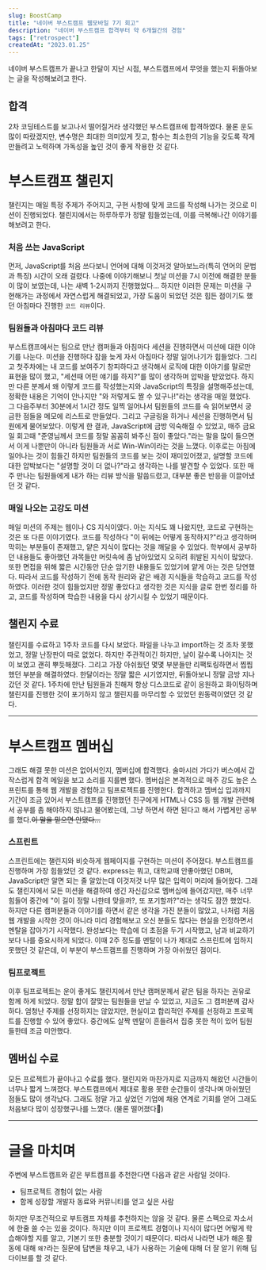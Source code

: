 ```yaml
---
slug: BoostCamp
title: "네이버 부스트캠프 웹모바일 7기 회고"
description: "네이버 부스트캠프 합격부터 약 6개월간의 경험"
tags: ["retrospect"]
createdAt: "2023.01.25"
---
```


네이버 부스트캠프가 끝나고 한달이 지난 시점, 부스트캠프에서 무엇을 했는지 뒤돌아보는 글을 작성해보려고 한다.

## 합격

2차 코딩테스트를 보고나서 떨어질거라 생각했던 부스트캠프에 합격하였다.
물론 운도 많이 따랐겠지만, 변수명은 최대한 의미있게 짓고, 함수는 최소한의 기능을 갖도록 작게 만들려고 노력하며 가독성을 높인 것이 좋게 작용한 것 같다.

# 부스트캠프 챌린지

챌린지는 매일 특정 주제가 주어지고, 구현 사항에 맞게 코드를 작성해 나가는 것으로 미션이 진행되었다.
챌린지에서는 하루하루가 정말 힘들었는데, 이를 극복해나간 이야기를 해보려고 한다.

### 처음 쓰는 JavaScript

먼저, JavaScript를 처음 쓰다보니 언어에 대해 이것저것 알아보느라(특히 언어의 문법과 특징) 시간이 오래 걸렸다.
나중에 이야기해보니 첫날 미션을 7시 이전에 해결한 분들이 많이 보였는데, 나는 새벽 1-2시까지 진행했었다...
하지만 이러한 문제는 미션을 구현해가는 과정에서 자연스럽게 해결되었고, 가장 도움이 되었던 것은 힘든 점이기도 했던 아침마다 진행한 `코드 리뷰`이다.

### 팀원들과 아침마다 코드 리뷰

부스트캠프에서는 팀으로 만난 캠퍼들과 아침마다 세션을 진행하면서 미션에 대한 이야기를 나눈다.
미션을 진행하다 잠을 늦게 자서 아침마다 정말 일어나기가 힘들었다.
그리고 첫주차에는 내 코드를 보여주기 창피하다고 생각해서 로직에 대한 이야기를 말로만 표현을 많이 했고, "세션때 어떤 얘기를 하지?"를 많이 생각하며 압박을 받았었다.
하지만 다른 분께서 왜 이렇게 코드를 작성했는지와 JavaScript의 특징을 설명해주셨는데, 정확한 내용은 기억이 안나지만 "와 저렇게도 짤 수 있구나!"라는 생각을 매일 했었다.
그 다음주부터 30분에서 1시간 정도 일찍 일어나서 팀원들의 코드를 슥 읽어보면서 궁금한 점들을 메모에 리스트로 만들었다.
그리고 구글링을 하거나 세션을 진행하면서 팀원에게 물어보았다.
이렇게 한 결과, JavaScript에 금방 익숙해질 수 있었고, 매주 금요일 회고때 "준영님께서 코드를 정말 꼼꼼히 봐주신 점이 좋았다."라는 말을 많이 들으면서 이게 나뿐만이 아니라 팀원들과 서로 Win-Win이라는 것을 느꼈다.
이후로는 아침에 일어나는 것이 힘들긴 하지만 팀원들의 코드를 보는 것이 재미있어졌고, 설명할 코드에 대한 압박보다는 "설명할 것이 더 없나?"라고 생각하는 나를 발견할 수 있었다.
또한 매주 만나는 팀원들에게 내가 하는 리뷰 방식을 말씀드렸고, 대부분 좋은 반응을 이끌어냈던 것 같다.

### 매일 나오는 고강도 미션

매일 미션의 주제는 웹이나 CS 지식이였다.
아는 지식도 꽤 나왔지만, 코드로 구현하는 것은 또 다른 이야기였다.
코드를 작성하다 "이 뒤에는 어떻게 동작하지?"라고 생각하며 막히는 부분들이 존재했고, 얕은 지식이 많다는 것을 깨달을 수 있었다.
학부에서 공부하던 내용들도 좋아했던 과목들만 머릿속에 좀 남아있었지 오히려 휘발된 지식이 많았다.
또한 면접을 위해 짧은 시간동안 단순 암기한 내용들도 있었기에 얕게 아는 것은 당연했다.
따라서 코드를 작성하기 전에 동작 원리와 같은 배경 지식들을 학습하고 코드를 작성하였다.
이러한 것이 힘들었지만 정말 좋았다고 생각한 것은 지식을 글로 한번 정리를 하고, 코드를 작성하며 학습한 내용을 다시 상기시킬 수 있었기 때문이다.

## 챌린지 수료

챌린지를 수료하고 1주차 코드를 다시 보았다.
파일을 나누고 import하는 것 조차 못했었고, 정말 난장판이 따로 없었다.
하지만 주관적이긴 하지만, 날이 갈수록 나아지는 것이 보였고 괜히 뿌듯해졌다.
그리고 가장 아쉬웠던 몇몇 부분들만 리팩토링하면서 찝찝했던 부분을 해결하였다.
한달이라는 정말 짧은 시기였지만, 뒤돌아보니 정말 금방 지나갔던 것 같다.
1주차에 만난 팀원들과 친해져 항상 디스코드로 같이 응원하고 화이팅하며 챌린지를 진행한 것이 포기하지 않고 챌린지를 마무리할 수 있었던 원동력이였던 것 같다.

---

# 부스트캠프 멤버십

그래도 해결 못한 미션은 없어서인지, 멤버십에 합격했다.
술마시러 가다가 버스에서 갑작스럽게 합격 메일을 보고 소리를 지를뻔 했다.
멤버십은 본격적으로 매주 강도 높은 스프린트를 통해 웹 개발을 경험하고 팀프로젝트를 진행한다.
합격하고 멤버십 입과까지 기간이 조금 있어서 부스트캠프를 진행했던 친구에게 HTML나 CSS 등 웹 개발 관련해서 공부를 좀 해야하지 않냐고 물어봤는데, 그냥 하면서 하면 된다고 해서 가볍게만 공부를 했다.<strike>이 말을 믿으면 안됐다...</strike>

### 스프린트

스프린트에는 챌린지와 비슷하게 웹페이지를 구현하는 미션이 주어졌다.
부스트캠프를 진행하며 가장 힘들었던 것 같다.
express는 뭐고, 대학교때 안좋아했던 DB며, JavaScript만 알면 되는 줄 알았는데 이것저것 너무 많은 입력이 머리에 들어왔다.
그래도 챌린지에서 모든 미션을 해결하여 생긴 자신감으로 멤버십에 들어갔지만, 매주 너무 힘들어 중간에 "이 길이 정말 나한테 맞을까?, 또 포기할까?"라는 생각도 잠깐 했었다.
하지만 다른 캠퍼분들과 이야기를 하면서 같은 생각을 가진 분들이 많았고, 나처럼 처음 웹 개발을 시작한 것이 아니라 미리 경험해보고 오신 분들도 많다는 현실을 인정하면서 멘탈을 잡아가기 시작했다.
완성보다는 학습에 더 초점을 두기 시작했고, 남과 비교하기보다 나를 중요시하게 되었다.
이때 2주 정도를 멘탈이 나가 제대로 스프린트에 임하지 못했던 것 같은데, 이 부분이 부스트캠프를 진행하며 가장 아쉬웠던 점이다.

### 팀프로젝트

이후 팀프로젝트는 운이 좋게도 챌린지에서 만난 캠퍼분께서 같은 팀을 하자는 권유로 함께 하게 되었다.
정말 합이 잘맞는 팀원들을 만날 수 있었고, 지금도 그 캠퍼분께 감사하다.
엄청난 주제를 선정하지는 않았지만, 현실이고 합리적인 주제를 선정하고 프로젝트를 진행할 수 있어 좋았다.
중간에도 살짝 멘탈이 흔들려서 집중 못한 적이 있어 팀원들한테 조금 미안했다.

## 멤버십 수료

모든 프로젝트가 끝이나고 수료를 했다.
챌린지와 마찬가지로 지금까지 해왔던 시간들이 너무나 짧게 느껴졌다.
부스트캠프에서 제대로 활용 못한 순간들이 생각나며 아쉬웠던 점들도 많이 생각났다.
그래도 정말 가고 싶었던 기업에 채용 연계로 기회를 얻어 그래도 처음보다 많이 성장했구나를 느꼈다.
(물론 떨어졌다🥲)

---

# 글을 마치며

주변에 부스트캠프와 같은 부트캠프를 추천한다면 다음과 같은 사람일 것이다.

- 팀프로젝트 경험이 없는 사람
- 함께 성장할 개발자 동료와 커뮤니티를 얻고 싶은 사람

하지만 무조건적으로 부트캠프 자체를 추천하지는 않을 것 같다.
물론 스펙으로 자소서에 한줄 쓸 수는 있을 것이다.
하지만 이미 프로젝트 경험이나 지식이 많다면 어떻게 학습해야할 지를 알고, 기본기 또한 충분할 것이기 때문이다.
따라서 나라면 내가 해온 활동에 대해 `왜?`라는 질문에 답변을 채우고, 내가 사용하는 기술에 대해 더 잘 알기 위해 딥다이브를 할 것 같다.
